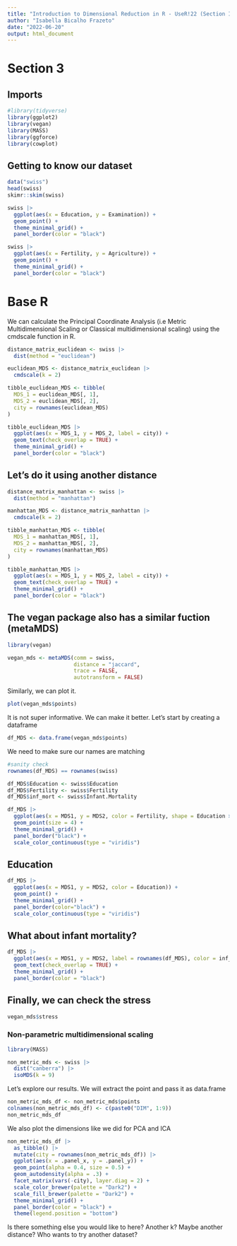 ```yaml
---
title: "Introduction to Dimensional Reduction in R - UseR!22 (Section III)"
author: "Isabella Bicalho Frazeto"
date: "2022-06-20"
output: html_document
---
```


# Section 3

## Imports
```r
#library(tidyverse)
library(ggplot2)
library(vegan)
library(MASS)
library(ggforce)
library(cowplot)
```

## Getting to know our dataset

```r
data("swiss")
head(swiss)
skimr::skim(swiss)
```

```r
swiss |> 
  ggplot(aes(x = Education, y = Examination)) +
  geom_point() +
  theme_minimal_grid() +
  panel_border(color = "black")
```

```r
swiss |> 
  ggplot(aes(x = Fertility, y = Agriculture)) +
  geom_point() +
  theme_minimal_grid() +
  panel_border(color = "black")
```

# Base R

We can calculate the Principal Coordinate Analysis (i.e Metric Multidimensional Scaling or Classical multidimensional scaling) using the cmdscale function in R.

```r
distance_matrix_euclidean <- swiss |> 
  dist(method = "euclidean")

euclidean_MDS <- distance_matrix_euclidean |> 
  cmdscale(k = 2)

tibble_euclidean_MDS <- tibble(
  MDS_1 = euclidean_MDS[, 1], 
  MDS_2 = euclidean_MDS[, 2],
  city = rownames(euclidean_MDS)
)

tibble_euclidean_MDS |> 
  ggplot(aes(x = MDS_1, y = MDS_2, label = city)) +
  geom_text(check_overlap = TRUE) +
  theme_minimal_grid() +
  panel_border(color = "black")
```

## Let's do it using another distance 

```r
distance_matrix_manhattan <- swiss |> 
  dist(method = "manhattan")

manhattan_MDS <- distance_matrix_manhattan |> 
  cmdscale(k = 2)

tibble_manhattan_MDS <- tibble(
  MDS_1 = manhattan_MDS[, 1], 
  MDS_2 = manhattan_MDS[, 2],
  city = rownames(manhattan_MDS)
)

tibble_manhattan_MDS |> 
  ggplot(aes(x = MDS_1, y = MDS_2, label = city)) +
  geom_text(check_overlap = TRUE) +
  theme_minimal_grid() +
  panel_border(color = "black")
```

## The vegan package also has a similar fuction (metaMDS)

```r
library(vegan)

vegan_mds <- metaMDS(comm = swiss,
                     distance = "jaccard",
                     trace = FALSE,
                     autotransform = FALSE)
```

Similarly, we can plot it.

```r
plot(vegan_mds$points)
```

It is not super informative. We can make it better. Let's start by creating a dataframe

```r
df_MDS <- data.frame(vegan_mds$points)
```

We need to make sure our names are matching 

```r
#sanity check
rownames(df_MDS) == rownames(swiss)
```

```r
df_MDS$Education <- swiss$Education
df_MDS$Fertility <- swiss$Fertility
df_MDS$inf_mort <- swiss$Infant.Mortality

df_MDS |> 
  ggplot(aes(x = MDS1, y = MDS2, color = Fertility, shape = Education > 20)) +
  geom_point(size = 4) +
  theme_minimal_grid() +
  panel_border("black") +
  scale_color_continuous(type = "viridis")
```

## Education

```r
df_MDS |>  
  ggplot(aes(x = MDS1, y = MDS2, color = Education)) +
  geom_point() +
  theme_minimal_grid() +
  panel_border(color="black") +
  scale_color_continuous(type = "viridis")
```

## What about infant mortality?

```r
df_MDS |> 
  ggplot(aes(x = MDS1, y = MDS2, label = rownames(df_MDS), color = inf_mort)) +
  geom_text(check_overlap = TRUE) +
  theme_minimal_grid() +
  panel_border(color = "black")
```

## Finally, we can check the stress 

```r
vegan_mds$stress
```

### Non-parametric multidimensional scaling 

```r
library(MASS)

non_metric_mds <- swiss |>
  dist("canberra") |>
  isoMDS(k = 9)
```

Let's explore our results. We will extract the point and pass it as data.frame

```r
non_metric_mds_df <- non_metric_mds$points
colnames(non_metric_mds_df) <- c(paste0("DIM", 1:9))
non_metric_mds_df
```

We also plot the dimensions like we did for PCA and ICA

```r
non_metric_mds_df |> 
  as_tibble() |>
  mutate(city = rownames(non_metric_mds_df)) |> 
  ggplot(aes(x = .panel_x, y = .panel_y)) +
  geom_point(alpha = 0.4, size = 0.5) +
  geom_autodensity(alpha = .3) +
  facet_matrix(vars(-city), layer.diag = 2) + 
  scale_color_brewer(palette = "Dark2") + 
  scale_fill_brewer(palette = "Dark2") +
  theme_minimal_grid() +
  panel_border(color = "black") +
  theme(legend.position = "bottom")
```

Is there something else you would like to here? Another k? Maybe another distance? Who wants to try another dataset?
